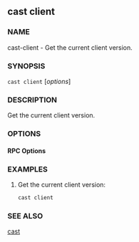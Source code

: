 
## cast client

### NAME

cast-client - Get the current client version.

### SYNOPSIS

`cast client` [*options*]

### DESCRIPTION

Get the current client version.

### OPTIONS

#### RPC Options

<RpcUrlOption />

<CommonOptions />

### EXAMPLES

1. Get the current client version:
   ```sh
   cast client
   ```

### SEE ALSO

[cast](/cast/reference/overview)
